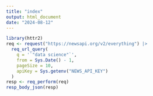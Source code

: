 ```yaml
---
title: "index"
output: html_document
date: "2024-08-12"
---
```


```r
library(httr2)
req <- request("https://newsapi.org/v2/everything") |>
  req_url_query(
    q = '`"data science"`',
    from = Sys.Date() - 1,
    pageSize = 10,
    apiKey = Sys.getenv("NEWS_API_KEY")
  )
resp <- req_perform(req)
resp_body_json(resp)
```

